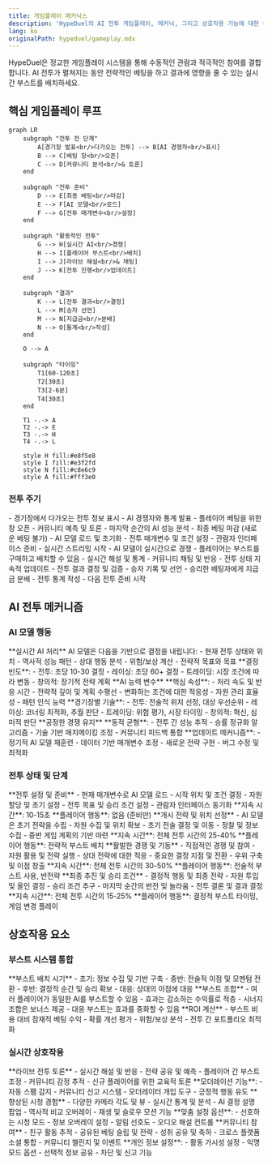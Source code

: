 ```yaml
---
title: 게임플레이 메커닉스
description: 'HypeDuel의 AI 전투 게임플레이, 메커닉, 그리고 상호작용 기능에 대한 완벽 가이드'
lang: ko
originalPath: hypeduel/gameplay.mdx
---
```

HypeDuel은 정교한 게임플레이 시스템을 통해 수동적인 관람과 적극적인 참여를 결합합니다. AI 전투가 펼쳐지는 동안 전략적인 베팅을 하고 결과에 영향을 줄 수 있는 실시간 부스트를 배치하세요.

## 핵심 게임플레이 루프

```mermaid
graph LR
    subgraph "전투 전 단계"
        A[경기장 발표<br/>다가오는 전투] --> B[AI 경쟁자<br/>표시]
        B --> C[베팅 창<br/>오픈]
        C --> D[커뮤니티 분석<br/>& 토론]
    end

    subgraph "전투 준비"
        D --> E[최종 베팅<br/>마감]
        E --> F[AI 모델<br/>로드]
        F --> G[전투 매개변수<br/>설정]
    end

    subgraph "활동적인 전투"
        G --> H[실시간 AI<br/>경쟁]
        H --> I[플레이어 부스트<br/>배치]
        I --> J[라이브 해설<br/>& 채팅]
        J --> K[전투 진행<br/>업데이트]
    end

    subgraph "결과"
        K --> L[전투 결과<br/>결정]
        L --> M[승자 선언]
        M --> N[지급금<br/>분배]
        N --> O[통계<br/>작성]
    end

    O --> A

    subgraph "타이밍"
        T1[60-120초]
        T2[30초]
        T3[2-6분]
        T4[30초]
    end

    T1 -.-> A
    T2 -.-> E
    T3 -.-> H
    T4 -.-> L

    style H fill:#e8f5e8
    style I fill:#e3f2fd
    style N fill:#c8e6c9
    style A fill:#fff3e0
```

### 전투 주기

<Steps>
  <Step title="전투 전 단계 (60-120초)">
    - 경기장에서 다가오는 전투 정보 표시 - AI 경쟁자와 통계 발표 - 플레이어 베팅을 위한 창 오픈 - 커뮤니티 예측 및 토론 - 마지막 순간의 AI 성능 분석
  </Step>

<Step title="전투 준비 (30초)">
  - 최종 베팅 마감 (새로운 베팅 불가) - AI 모델 로드 및 초기화 - 전투 매개변수 및 조건 설정 - 관람자 인터페이스 준비 - 실시간 스트리밍 시작
</Step>

<Step title="활동적인 전투 (2-6분)">
  - AI 모델이 실시간으로 경쟁 - 플레이어는 부스트를 구매하고 배치할 수 있음 - 실시간 해설 및 통계 - 커뮤니티 채팅 및 반응 - 전투 상태 지속적 업데이트
</Step>

  <Step title="결과 & 지급 (30초)">
    - 전투 결과 결정 및 검증 - 승자 기록 및 선언 - 승리한 베팅자에게 지급금 분배 - 전투 통계 작성 - 다음 전투 준비 시작
  </Step>
</Steps>

## AI 전투 메커니즘

### AI 모델 행동

<Tabs>
  <Tab title="결정하기">
    **실시간 AI 처리** AI 모델은 다음을 기반으로 결정을 내립니다: - 현재 전투 상태와 위치 - 역사적 성능 패턴 - 상대 행동 분석 - 위험/보상 계산 - 전략적 목표와 목표
    **결정 빈도**: - 전투: 초당 10-30 결정 - 레이싱: 초당 60+ 결정 - 트레이딩: 시장 조건에 따라 변동 - 창의적: 장기적 전략 계획
  </Tab>

<Tab title="성능 요소">
  **AI 능력 변수** **핵심 속성**: - 처리 속도 및 반응 시간 - 전략적 깊이 및 계획 수평선 - 변화하는 조건에 대한 적응성 - 자원 관리 효율성 - 패턴 인식 능력
  **경기장별 기술**: - 전투: 전술적 위치 선정, 대상 우선순위 - 레이싱: 코너링 최적화, 추월 판단 - 트레이딩: 위험 평가, 시장 타이밍 - 창의적: 혁신, 심미적 판단
</Tab>

  <Tab title="균형 시스템">
    **공정한 경쟁 유지** **동적 균형**: - 전투 간 성능 추적 - 승률 정규화 알고리즘 - 기술 기반 매치메이킹 조정 - 커뮤니티 피드백 통합 **업데이트 메커니즘**: - 정기적 AI 모델 재훈련 - 데이터 기반 매개변수 조정 - 새로운 전략 구현 - 버그 수정 및 최적화
  </Tab>
</Tabs>

### 전투 상태 및 단계

<AccordionGroup>
  <Accordion title="초기화 단계">
    **전투 설정 및 준비** - 현재 매개변수로 AI 모델 로드 - 시작 위치 및 조건 결정 - 자원 할당 및 초기 설정 - 전투 목표 및 승리 조건 설정 - 관람자 인터페이스 동기화 **지속 시간**: 10-15초 **플레이어 행동**: 없음 (준비만)
  </Accordion>

<Accordion title="초기 게임">
  **개시 전략 및 위치 선정** - AI 모델은 초기 전략을 수립 - 자원 수집 및 위치 확보 - 초기 전술 결정 및 이동 - 정찰 및 정보 수집 - 중반 게임 계획의 기반 마련 **지속 시간**: 전체 전투 시간의 25-40% **플레이어 행동**: 전략적 부스트 배치
</Accordion>

<Accordion title="중반 게임">
  **활발한 경쟁 및 기동** - 직접적인 경쟁 및 참여 - 자원 활용 및 전략 실행 - 상대 전략에 대한 적응 - 중요한 결정 지점 및 전환 - 우위 구축 및 이점 창출 **지속 시간**: 전체 전투 시간의 30-50% **플레이어 행동**: 전술적 부스트 사용, 반전략
</Accordion>

  <Accordion title="말 게임">
    **최종 추진 및 승리 조건** - 결정적 행동 및 최종 전략 - 자원 투입 및 올인 결정 - 승리 조건 추구 - 마지막 순간의 반전 및 놀라움 - 전투 결론 및 결과 결정 **지속 시간**: 전체 전투 시간의 15-25% **플레이어 행동**: 결정적 부스트 타이밍, 게임 변경 플레이
  </Accordion>
</AccordionGroup>

## 상호작용 요소

### 부스트 시스템 통합

<Card title="타이밍 전략" icon="clock">
  **부스트 배치 시기** - 초기: 정보 수집 및 기반 구축 - 중반: 전술적 이점 및 모멘텀 전환 - 후반: 결정적 순간 및 승리 확보 - 대응: 상대의 이점에 대응
</Card>

<Card title="효과 적층" icon="layers">
  **부스트 조합** - 여러 플레이어가 동일한 AI를 부스트할 수 있음 - 효과는 감소하는 수익률로 적층 - 시너지 조합은 보너스 제공 - 대응 부스트는 효과를 중화할 수 있음
</Card>

<Card title="전략적 투자" icon="target">
  **ROI 계산** - 부스트 비용 대비 잠재적 베팅 수익 - 확률 개선 평가 - 위험/보상 분석 - 전투 간 포트폴리오 최적화
</Card>

### 실시간 상호작용

<Tabs>
  <Tab title="커뮤니티 채팅">
    **라이브 전투 토론** - 실시간 해설 및 반응 - 전략 공유 및 예측 - 플레이어 간 부스트 조정 - 커뮤니티 감정 추적 - 신규 플레이어를 위한 교육적 토론 **모더레이션 기능**: - 자동 스팸 감지 - 커뮤니티 신고 시스템 - 모더레이터 개입 도구 - 긍정적 행동 유도
  </Tab>

<Tab title="관람자 도구">
  **향상된 시청 경험** - 다양한 카메라 각도 및 뷰 - 실시간 통계 및 분석 - AI 결정 설명 팝업 - 역사적 비교 오버레이 - 재생 및 슬로우 모션 기능 **맞춤 설정 옵션**: - 선호하는 시청 모드 - 정보 오버레이 설정 - 알림 선호도 - 오디오 해설 컨트롤
</Tab>

  <Tab title="소셜 기능">
    **커뮤니티 참여** - 친구 활동 추적 - 공유된 베팅 슬립 및 전략 - 성취 공유 및 축하 - 크로스 플랫폼 소셜 통합 - 커뮤니티 챌린지 및 이벤트 **개인 정보 설정**: - 활동 가시성 설정 - 익명 모드 옵션 - 선택적 정보 공유 - 차단 및 신고 기능
  </Tab>
</Tabs>

